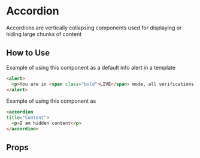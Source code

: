 
# Accordion

Accordions are vertically collapsing components used for displaying or hiding large chunks of content

<Preview>
  <Story id="components-accordion--primary" />
</Preview>

## How to Use

Example of using this component as a default info alert in a template

```html
<alert>
  <p>You are in <span class="bold">LIVE</span> mode, all verifications will be charged according to your <a href="#">chosen plan</a>.</p>
</alert>
```

Example of using this component as 

```html
<accordion
title="Content">
  <p>I am hidden content</p>
</accordion>
```

## Props

<ArgsTable story={PRIMARY_STORY} />